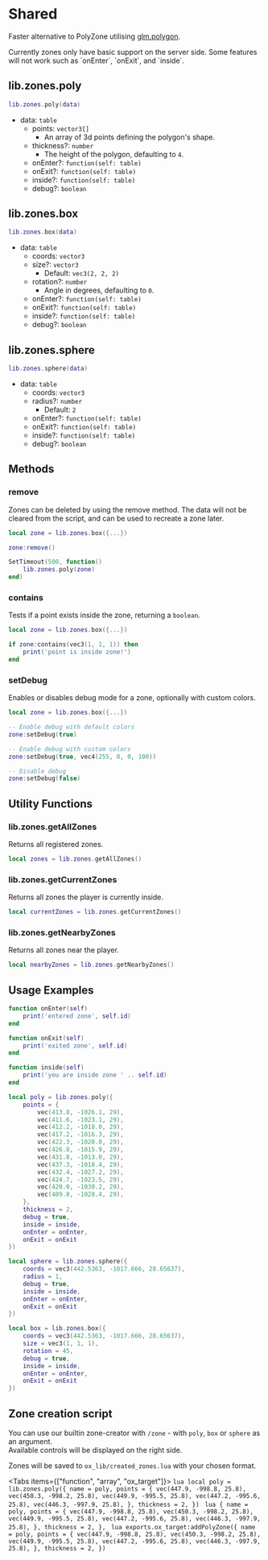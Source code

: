 
# Shared

Faster alternative to PolyZone utilising [glm.polygon](https://github.com/citizenfx/lua/blob/luaglm-dev/cfx/EXTENDED.md).

<Callout>
  Currently zones only have basic support on the server side. Some features will not work such as `onEnter`, `onExit`,
  and `inside`.
</Callout>

## lib.zones.poly

```lua
lib.zones.poly(data)
```

- data: `table`
  - points: `vector3[]`
    - An array of 3d points defining the polygon's shape.
  - thickness?: `number`
    - The height of the polygon, defaulting to `4`.
  - onEnter?: `function(self: table)`
  - onExit?: `function(self: table)`
  - inside?: `function(self: table)`
  - debug?: `boolean`

## lib.zones.box

```lua
lib.zones.box(data)
```

- data: `table`
  - coords: `vector3`
  - size?: `vector3`
    - Default: `vec3(2, 2, 2)`
  - rotation?: `number`
    - Angle in degrees, defaulting to `0`.
  - onEnter?: `function(self: table)`
  - onExit?: `function(self: table)`
  - inside?: `function(self: table)`
  - debug?: `boolean`

## lib.zones.sphere

```lua
lib.zones.sphere(data)
```

- data: `table`
  - coords: `vector3`
  - radius?: `number`
    - Default: `2`
  - onEnter?: `function(self: table)`
  - onExit?: `function(self: table)`
  - inside?: `function(self: table)`
  - debug?: `boolean`

## Methods

### remove

Zones can be deleted by using the remove method. The data will not be cleared from the script, and can be used to recreate a zone later.

```lua
local zone = lib.zones.box({...})

zone:remove()

SetTimeout(500, function()
    lib.zones.poly(zone)
end)
```

### contains

Tests if a point exists inside the zone, returning a `boolean`.

```lua
local zone = lib.zones.box({...})

if zone:contains(vec3(1, 1, 1)) then
    print('point is inside zone!')
end
```

### setDebug

Enables or disables debug mode for a zone, optionally with custom colors.

```lua
local zone = lib.zones.box({...})

-- Enable debug with default colors
zone:setDebug(true)

-- Enable debug with custom colors
zone:setDebug(true, vec4(255, 0, 0, 100))

-- Disable debug
zone:setDebug(false)
```

## Utility Functions

### lib.zones.getAllZones

Returns all registered zones.

```lua
local zones = lib.zones.getAllZones()
```

### lib.zones.getCurrentZones

Returns all zones the player is currently inside.

```lua
local currentZones = lib.zones.getCurrentZones()
```

### lib.zones.getNearbyZones

Returns all zones near the player.

```lua
local nearbyZones = lib.zones.getNearbyZones()
```

## Usage Examples

```lua
function onEnter(self)
    print('entered zone', self.id)
end

function onExit(self)
    print('exited zone', self.id)
end

function inside(self)
    print('you are inside zone ' .. self.id)
end

local poly = lib.zones.poly({
    points = {
        vec(413.8, -1026.1, 29),
        vec(411.6, -1023.1, 29),
        vec(412.2, -1018.0, 29),
        vec(417.2, -1016.3, 29),
        vec(422.3, -1020.0, 29),
        vec(426.8, -1015.9, 29),
        vec(431.8, -1013.0, 29),
        vec(437.3, -1018.4, 29),
        vec(432.4, -1027.2, 29),
        vec(424.7, -1023.5, 29),
        vec(420.0, -1030.2, 29),
        vec(409.8, -1028.4, 29),
    },
    thickness = 2,
    debug = true,
    inside = inside,
    onEnter = onEnter,
    onExit = onExit
})

local sphere = lib.zones.sphere({
    coords = vec3(442.5363, -1017.666, 28.65637),
    radius = 1,
    debug = true,
    inside = inside,
    onEnter = onEnter,
    onExit = onExit
})

local box = lib.zones.box({
    coords = vec3(442.5363, -1017.666, 28.65637),
    size = vec3(1, 1, 1),
    rotation = 45,
    debug = true,
    inside = inside,
    onEnter = onEnter,
    onExit = onExit
})
```

## Zone creation script

You can use our builtin zone-creator with `/zone` - with `poly`, `box` or `sphere` as an argument.  
Available controls will be displayed on the right side.

Zones will be saved to `ox_lib/created_zones.lua` with your chosen format.

<Tabs items={["function", "array", "ox_target"]}>
  <Tab>
    ```lua
    local poly = lib.zones.poly({
        name = poly,
        points = {
            vec(447.9, -998.8, 25.8),
            vec(450.3, -998.2, 25.8),
            vec(449.9, -995.5, 25.8),
            vec(447.2, -995.6, 25.8),
            vec(446.3, -997.9, 25.8),
        },
        thickness = 2,
    })
    ```
  </Tab>
  <Tab>
    ```lua
    {
        name = poly,
        points = {
            vec(447.9, -998.8, 25.8),
            vec(450.3, -998.2, 25.8),
            vec(449.9, -995.5, 25.8),
            vec(447.2, -995.6, 25.8),
            vec(446.3, -997.9, 25.8),
        },
        thickness = 2,
    },
    ```
  </Tab>
  <Tab>
    ```lua
    exports.ox_target:addPolyZone({
        name = poly,
        points = {
            vec(447.9, -998.8, 25.8),
            vec(450.3, -998.2, 25.8),
            vec(449.9, -995.5, 25.8),
            vec(447.2, -995.6, 25.8),
            vec(446.3, -997.9, 25.8),
        },
        thickness = 2,
    })
    ```
  </Tab>
</Tabs>
